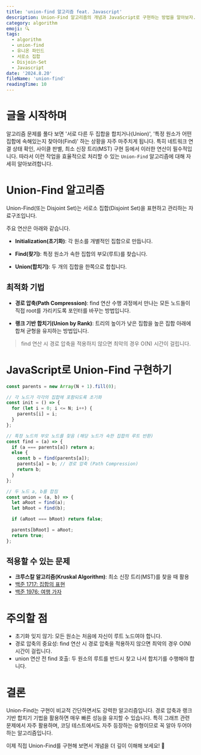 ```yaml
---
title: 'union-find 알고리즘 feat. Javascript'
description: Union-Find 알고리즘의 개념과 JavaScript로 구현하는 방법을 알아보자.
category: algorithm
emoji: 🔍
tags:
  - algorithm
  - union-find
  - 유니온 파인드
  - 서로소 집합
  - Disjoin-Set
  - Javascript
date: '2024.8.20'
fileName: 'union-find'
readingTime: 10
---
```


# 글을 시작하며

알고리즘 문제를 풀다 보면 '서로 다른 두 집합을 합치거나(Union)', '특정 원소가 어떤 집합에 속해있는지 찾아야(Find)' 하는 상황을 자주 마주치게 됩니다. 특히 네트워크 연결 상태 확인, 사이클 판별, 최소 신장 트리(MST) 구현 등에서 이러한 연산이 필수적입니다. 따라서 이런 작업을 효율적으로 처리할 수 있는 `Union-Find` 알고리즘에 대해 자세히 알아보려합니다.

# Union-Find 알고리즘

Union-Find(또는 Disjoint Set)는 서로소 집합(Disjoint Set)을 표현하고 관리하는 자료구조입니다.

주요 연산은 아래와 같습니다.

- **Initialization(초기화)**: 각 원소를 개별적인 집합으로 만듭니다.

- **Find(찾기)**: 특정 원소가 속한 집합의 부모(루트)를 찾습니다.

- **Union(합치기)**: 두 개의 집합을 한쪽으로 합칩니다.

## 최적화 기법

- **경로 압축(Path Compression)**: find 연산 수행 과정에서 만나는 모든 노드들이 직접 root를 가리키도록 포인터를 바꾸는 방법입니다.

- **랭크 기반 합치기(Union by Rank)**: 트리의 높이가 낮은 집합을 높은 집합 아래에 합쳐 균형을 유지하는 방법입니다.

> find 연산 시 경로 압축을 적용하지 않으면 최악의 경우 O(N) 시간이 걸립니다.

# JavaScript로 Union-Find 구현하기

```Javascript
const parents = new Array(N + 1).fill(0);

// 각 노드가 각각의 집합에 포함되도록 초기화
const init = () => {
  for (let i = 0; i <= N; i++) {
    parents[i] = i;
  }
};

// 특정 노드의 부모 노드를 찾음 (해당 노드가 속한 집합의 루트 반환)
const find = (a) => {
  if (a === parents[a]) return a;
  else {
    const b = find(parents[a]);
    parents[a] = b; // 경로 압축 (Path Compression)
    return b;
  }
};

// 두 노드 a, b를 합침
const union = (a, b) => {
  let aRoot = find(a);
  let bRoot = find(b);

  if (aRoot === bRoot) return false;

  parents[bRoot] = aRoot;
  return true;
};
```

## 적용할 수 있는 문제

- **크루스칼 알고리즘(Kruskal Algorithm)**: 최소 신장 트리(MST)를 찾을 때 활용
- [백준 1717: 집합의 표현](https://www.acmicpc.net/problem/1717)
- [백준 1976: 여행 가자](https://www.acmicpc.net/problem/1976)

# 주의할 점

- 초기화 잊지 않기: 모든 원소는 처음에 자신이 루트 노드여야 합니다.
- 경로 압축의 중요성: find 연산 시 경로 압축을 적용하지 않으면 최악의 경우 O(N) 시간이 걸립니다.
- union 연산 전 find 호출: 두 원소의 루트를 반드시 찾고 나서 합치기를 수행해야 합니다.

# 결론

Union-Find는 구현이 비교적 간단하면서도 강력한 알고리즘입니다. 경로 압축과 랭크 기반 합치기 기법을 활용하면 매우 빠른 성능을 유지할 수 있습니다.
특히 그래프 관련 문제에서 자주 활용하며, 코딩 테스트에서도 자주 등장하는 유형이므로 꼭 알아 두어야 하는 알고리즘입니다.

이제 직접 Union-Find를 구현해 보면서 개념을 더 깊이 이해해 보세요! 🚀
